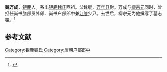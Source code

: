 '''魏万成'''，[[鉅鹿郡|钜鹿]]人。系出[[钜鹿魏氏|钜鹿魏氏]]西祖。父魏绲，[[万年县|万年县]]尉。万成与[[柳宗元|柳宗元]]同时，曾担任尚书膳部员外郎、尚书户部郎中兼[[荆州市|江陵]]少尹。去世后，柳宗元为他撰写了墓志铭。<ref>{{Cite book|title=唐尚书省郎官石柱题名考|last=|first=|publisher=中华书局|year=|isbn=9787101005806|location=|pages=929}}</ref>

== 参考文献 ==

[[Category:钜鹿魏氏|Category:钜鹿魏氏]]
[[Category:唐朝户部郎中|Category:唐朝户部郎中]]